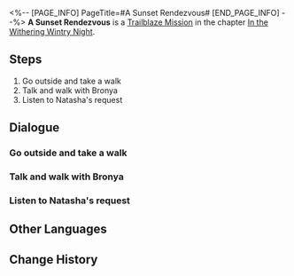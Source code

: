 <%-- [PAGE_INFO]
PageTitle=#A Sunset Rendezvous#
[END_PAGE_INFO] --%>
{{Stub|Dialogue, characters, and location(s)}}
{{Mission Infobox
|id            = 1010602
|title         = 
|image         = Mission A Sunset Rendezvous.png
|type          = Trailblaze
|event_name    = 
|chapter       = In the Withering Wintry Night
|requirements  = [[Trailblaze Mission]] ''[[A Sunset Rendezvous]]'' completed
|summary       = <!--official mission summary from Fate's Atlas-->
|characters    = <!--characters that appear in this mission-->
|startLocation = <!--location as it intially appears on the mission screen-->
|world         = <!--i.e. Penacony-->
|area          = <!--i.e. A Child's Dream-->
|prev          = 
|next          = The Past Will Return as an Avalanche
|exp           = 600
|credits       = 8000
|stellarJade   = 
|other         = {{Card List|Adventure Log*3;Condensed Aether*1|delim=;}}
}}
'''A Sunset Rendezvous''' is a [[Trailblaze Mission]] in the chapter [[In the Withering Wintry Night]].

==Steps==
# Go outside and take a walk
# Talk and walk with Bronya
# Listen to Natasha's request

<!--
==Gameplay Notes==

--><!--
==Trial Character==

-->
==Dialogue==
{{Stub Dialogue}}
===Go outside and take a walk===
{{Mission Description|type=trailblaze|location=<!--to be added-->|Although this night was not disturbed by the sound of the footsteps of the troops, you were abruptly awakened by the eerie whispers in your dream.<br />You've had the same nightmare for several days in a row. This odd coincidence has made it hard for you to fall asleep.<br />You've tried sleeping in all postures, and forcing yourself to sleep will only cause more frustration... Why don't you go outside and take a walk?}}
{{Dialogue Start}}
:{{tx}}
{{Dialogue End}}

===Talk and walk with Bronya===
{{Mission Description|type=trailblaze|location=<!--to be added-->|update|You discover Bronya outside. She seems to be having trouble sleeping as well.<br />Insomniacs often attract one another... Now you understand that the saying might not be just a joke.<br />Talk to Bronya and ask her why she looks so worried.}}
{{Dialogue Start}}
:{{tx}}
{{Dialogue End}}

===Listen to Natasha's request===
{{Mission Description|type=trailblaze|location=<!--to be added-->|update|The two suffering from the same illness decide to walk around to ease their minds. You discover Seele and Natasha chatting on the side of the street.<br />The two seem to be in trouble and Natasha asks for your help despite Seele's disapproval. You should probably hear what Natasha's request is all about.<br />However... Why is everyone out so late at night?}}
{{Dialogue Start}}
:{{tx}}
{{Dialogue End}}

==Other Languages==
{{Other Languages
|en   = A Sunset Rendezvous
|zhs  = 相会在日落时分
|zht  = 相會在日落時分
|ja   = 夕方の逢瀬
|ko   = 해질녘의 만남
|es   = Encuentro al atardecer
|fr   = Un rendez-vous au coucher du soleil
|ru   = Свидание на закате
|th   = พบกันเมื่อยามอัสดง
|vi   = Điểm Hẹn Hoàng Hôn
|de   = Ein Rendezvous bei Sonnenuntergang
|id   = Pertemuan Matahari Terbenam
|pt   = Um Encontro ao Pôr do Sol
}}

==Change History==
{{Change History|1.0}}
